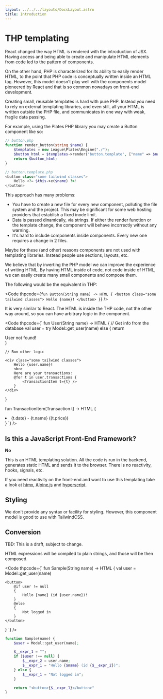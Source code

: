 ```yaml
---
layout: ../../../layouts/DocsLayout.astro
title: Introduction
---
```


# THP templating

React changed the way HTML is rendered with the introduction of JSX.
Having access and being able to create and manipulate HTML elements
from code led to the pattern of components.

On the other hand, PHP is characterized for its ability to easily render
HTML, to the point that PHP code is conceptually written inside an
HTML tag. However, this model doesn't play well with the components
model pioneered by React and that is so common nowadays on front-end
development.

Creating small, reusable templates is hard with pure PHP. Instead you
need to rely on external templating libraries, and even still, all your
HTML is written outside the PHP file, and communicates in one way
with weak, fragile data passing.

For example, using the Plates PHP library you may create a Button component
like so:

```php
// button.php
function render_button(string $name) {
    $templates = new League\Plates\Engine("./");
    $button_html = $templates->render("button.template", ["name" => $name]);
    return $button_html;
}
```

```php
// button.template.php
<button class="some tailwind classes">
    Hello <?= $this->e($name) ?>!
</button>
```

This approach has many problems:

- You have to create a new file for every new component,
    polluting the file system and the project. This may be significant
    for some web hosting providers that establish a fixed inode limit.
- Data is passed dinamically, via strings. If either the render
    function or the template change, the component will behave
    incorrectly without any warning.
- It's hard to include components inside components. Every new
    one requires a change in 2 files.

Maybe for these (and other) reasons components are not used with
templating libraries. Instead people use sections, layouts, etc.

We believe that by inverting the PHP model we can improve
the experience of writing HTML. By having HTML inside of code,
not code inside of HTML, we can easily create many small components
and compose them.

The following would be the equivalent in THP:

<Code thpcode={`
fun Button(String name) -> HTML {
    <button class="some tailwind classes">
        Hello {name}!
    </button>
}
`} />

It is very similar to React. The HTML is inside the THP code, not the other
way around, so you can have arbitrary logic in the component.


<Code thpcode={`
fun User(String name) -> HTML {
    // Get info from the database
    val user = try Model::get_user(name)
    else {
        return <div>User not found!</div>
    }

    // Run other logic

    <div class="some tailwind classes">
        Hello {user.name}!
        <br>
        Here are your transactions:
        @for t in user.transactions {
            <TransactionItem t={t} />
        }
    </div>
}

fun TransactionItem(Transaction t) -> HTML {
    <li>
        {t.date} - {t.name} ({t.price})
    </li>
}
`} />


## Is this a JavaScript Front-End Framework?

**No**

This is an HTML templating solution. All the code is run in the backend,
generates static HTML and sends it to the browser. There is no
reactivity, hooks, signals, etc.

If you need reactivity on the front-end and want to use this templating
take a look at [htmx](https://htmx.org/), [Alpine.js](https://alpinejs.dev/)
and [hyperscript](https://hyperscript.org/).



## Styling

We don't provide any syntax or facility for styling.
However, this component model is good to use with TailwindCSS.


## Conversion

<Info>
    TBD: This is a draft, subject to change.
</Info>

HTML expressions will be compiled to plain strings, and
those will be then composed.

<Code thpcode={`
fun Sample(String name) -> HTML {
    val user = Model::get_user(name)

    <button>
        @if user != null
        {
            Hello {name} (id {user.name})!
        }
        @else
        {
            Not logged in
        }
    </button>
}
`} />

```php
function Sample(name) {
    $user = Model::get_user(name);

    $__expr_1 = "";
    if ($user !== null) {
        $__expr_2 = user.name;
        $__expr_1 = "Hello {$name} (id {$__expr_2})";
    } else {
        $__expr_1 = "Not logged in";
    }

    return "<button>{$__expr_1}</button>"
}
```



